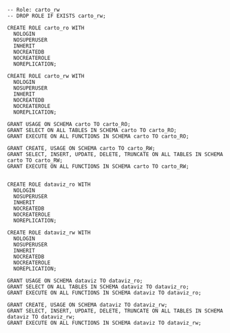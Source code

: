 ```
-- Role: carto_rw
-- DROP ROLE IF EXISTS carto_rw;

CREATE ROLE carto_ro WITH
  NOLOGIN
  NOSUPERUSER
  INHERIT
  NOCREATEDB
  NOCREATEROLE
  NOREPLICATION;
  
CREATE ROLE carto_rw WITH
  NOLOGIN
  NOSUPERUSER
  INHERIT
  NOCREATEDB
  NOCREATEROLE
  NOREPLICATION;
  
GRANT USAGE ON SCHEMA carto TO carto_RO;
GRANT SELECT ON ALL TABLES IN SCHEMA carto TO carto_RO;
GRANT EXECUTE ON ALL FUNCTIONS IN SCHEMA carto TO carto_RO;

GRANT CREATE, USAGE ON SCHEMA carto TO carto_RW;
GRANT SELECT, INSERT, UPDATE, DELETE, TRUNCATE ON ALL TABLES IN SCHEMA carto TO carto_RW;
GRANT EXECUTE ON ALL FUNCTIONS IN SCHEMA carto TO carto_RW;
```

```

CREATE ROLE dataviz_ro WITH
  NOLOGIN
  NOSUPERUSER
  INHERIT
  NOCREATEDB
  NOCREATEROLE
  NOREPLICATION;
  
CREATE ROLE dataviz_rw WITH
  NOLOGIN
  NOSUPERUSER
  INHERIT
  NOCREATEDB
  NOCREATEROLE
  NOREPLICATION;
  
GRANT USAGE ON SCHEMA dataviz TO dataviz_ro;
GRANT SELECT ON ALL TABLES IN SCHEMA dataviz TO dataviz_ro;
GRANT EXECUTE ON ALL FUNCTIONS IN SCHEMA dataviz TO dataviz_ro;

GRANT CREATE, USAGE ON SCHEMA dataviz TO dataviz_rw;
GRANT SELECT, INSERT, UPDATE, DELETE, TRUNCATE ON ALL TABLES IN SCHEMA dataviz TO dataviz_rw;
GRANT EXECUTE ON ALL FUNCTIONS IN SCHEMA dataviz TO dataviz_rw;
```